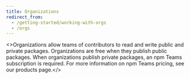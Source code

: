 ```yaml
---
title: Organizations
redirect_from:
  - /getting-started/working-with-orgs
  - /orgs
---
```



<>Organizations allow teams of contributors to read and write public and private packages.  Organizations are free when they publish public packages.  When organizations publish private packages, an npm Teams subscription is required. For more information on npm Teams pricing, see our <Link href="https://www.npmjs.com/pricing">products page</Link>.</>

<!-- edit the output of Index in `src/nav-base.yml` -->
<Index />
